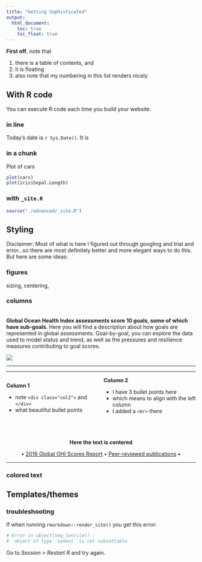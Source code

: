 ```yaml
---
title: "Getting Sophisticated"
output:
  html_document:
    toc: true
    toc_float: true
---
```


**First off**, note that 

1. there is a table of contents, and 
1. it is floating
1. also note that my numbering in this list renders nicely


## With R code

You can execute R code each time you build your website. 

### in line

Today's date is `r Sys.Date()`. It is  

### in a chunk

Plot of cars

```r
plot(cars)
plot(iris$Sepal.Length)
```

### with `_site.R`

```r
source("./advanced/_site.R")
```
 
## Styling

Disclaimer: Most of what is here I figured out through googling and trial and error...so there are most definitely better and more elegant ways to do this. But here are some ideas: 

### figures
sizing, centering, 

### columns
 
<!---From http://stackoverflow.com/questions/31753897/2-column-section-in-r-markdown:
Put in your css file or directly in rmarkdown--->
<style>
  .col2 {
    columns: 2 200px;         /* number of columns and width in pixels*/
    -webkit-columns: 2 200px; /* chrome, safari */
    -moz-columns: 2 200px;    /* firefox */
  }
</style>
 
<br> 
**Global Ocean Health Index assessments score 10 goals, some of which have sub-goals**. Here you will find a description about how goals are represented in global assessments. Goal-by-goal, you can explore the data used to model status and trend, as well as the pressures and resilience measures contributing to goal scores.     

![](https://docs.google.com/drawings/d/17N97_cydibY4QM79tnVf-hLDii0NNm3VhBJ2hhkKKkM/pub?w=1344&h=192)

----

-----

<div class="col2">
**Column 1**

- note `<div class="col2">` and `</div>`
- what beautiful bullet points
<br>
<br>

**Column 2**

- I have 3 bullet points here
- which means to align with the left column
- I added a `<br>` there
</div>

<br>

<center>
**Here the text is centered**

• [2016 Global OHI Scores Report](https://github.com/OHI-Science/ohi-science.github.io/raw/master/assets/downloads/other/2016_Global_OHI_Scores_Report_compressed.pdf) • [Peer-reviewed publications](http://ohi-science.org/resources/publications/) • 
</center>

---- 


### colored text

## Templates/themes

### troubleshooting

If when running `rmarkdown::render_site()` you get this error: 

```r
# Error in object[seq_len(ile)] : 
#  object of type 'symbol' is not subsettable


```
Go to *Session > Restart R* and try again. 

  

